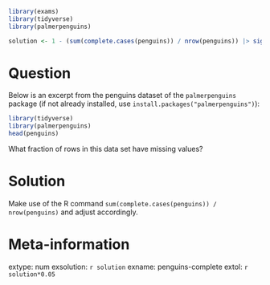```r
library(exams)
library(tidyverse)
library(palmerpenguins)

solution <- 1 - (sum(complete.cases(penguins)) / nrow(penguins)) |> signif(3)

```


Question
========
Below is an excerpt from the penguins dataset of the `palmerpenguins` package (if not already installed, use `install.packages("palmerpenguins")`):

```r
library(tidyverse)
library(palmerpenguins)
head(penguins)
```

What fraction of rows in this data set have missing values?



Solution
========
Make use of the R command `sum(complete.cases(penguins)) / nrow(penguins)` and adjust accordingly.



Meta-information
================
extype: num
exsolution: `r solution`
exname: penguins-complete
extol: `r solution*0.05`
